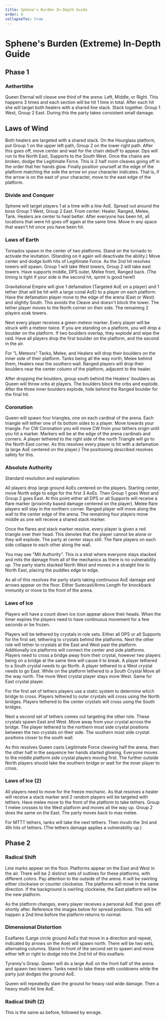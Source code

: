 ```yaml
---
title: Sphene's Burden In-Depth Guide
order: 0
collapseToc: true
---
```


# Sphene's Burden (Extreme) In-Depth Guide

## Phase 1

### Aethertithe

Queen Eternal will cleave one third of the arena: Left, Middle, or Right. This happens 3 times and each section will be hit 1 time in total.
After each hit she will target both healers with a shared line stack. Stack together.
Group 1 West, Group 2 East. During this the party takes consistent small damage.

## Laws of Wind

Both healers are targeted with a shared stack. On the Hourglass platform, put Group 1 on the upper left path, Group 2 on the lower right path.
After this goes off, move center and wait for the chain debuff to appear. Dps will run to the North East, Supports to the South West.
Once the chains are broken, dodge the Legitimate Force. This is 2 half room cleaves going off in the order that her hands glow.
Finally position yourself at the edge of the platform matching the side the arrow on your character indicates.
That is, if the arrow is on the east of your character, move to the east edge of the platform.

### Divide and Conquer

Sphene will target players 1 at a time with a line AoE. Spread out around the boss Group 1 West, Group 2 East.
From center: Healer, Ranged, Melee, Tank. Healers are center to heal better.
After everyone has been hit, all locations that were hit goes off again at the same time.
Move in any space that wasn't hit once you have been hit.

### Laws of Earth

Tornados spawn in the center of two platforms. Stand on the tornado to activate the levitation.
(Standing on it again will deactivate the ability.) Move center and dodge both hits of Legitimate Force.
As the 2nd hit resolves towers will spawn. Group 1 will take West towers, Group 2 will take east towers.
Have supports middle, DPS outer, Melee front, Ranged back. (The timing is tight if your side is the second hit, sprint is good here!)

Gravitational Empire will give 1 defamation (Targeted AoE on a player) and 1 tether (that will be hit with a large conal AoE)
to a player on each platform. Have the defamation player move to the edge of the arena (East or West) and slightly South.
This avoids the Cleave and doesn't block the tower. The tether player moves to the North corner on their side. The remaining 2 players soak towers.

Next every player receives a green meteor marker. Every player will be struck with a meteor twice.
If you are standing on a platform, you will drop a boulder on the platform.
If two boulders overlap, they explode and wipe the raid. Have all players drop the first boulder on the platform, and the second in the air.

For "L Meteors" Tanks, Melee, and Healers will drop their boulders on the inner side of their platform.
Tanks being all the way north, Melee behind them, Healers near the southern wall. Ranged players will drop their boulders near the center column of the platform, adjacent to the healer.

After dropping the boulders, group south behind the Healers' boulders as Queen will throw orbs at players.
The boulders block the orbs and explode. After the three inner boulders explode, hide behind the Ranged boulder for the final hit.

### Coronation

Queen will spawn four triangles, one on each cardinal of the arena. Each triangle will tether one of its bottom sides to a player.
Move towards your triangle. For CW Coronation you will move CW from your tethers origin until you hit a marker.
Markers will be at the edge of the arena cardinals and corners.
A player tethered to the right side of the north Triangle will go to the North East corner.
As this resolves every player is hit with a defamation (a large AoE centered on the player.) The positioning described resolves safely for this.

### Absolute Authority

Standard resolution and explanation:

All players drop large ground AoEs centered on the players.
Starting center, move North edge to edge for the first 3 AoEs. Then Group 1 goes West and Group 2 goes East.
At this point either all DPS or all Supports will receive a flare marker (proximity based damage centered on the player).
Melee flare players will stay in the northern corner. Ranged player will move along the wall to the center edge of the arena.
The remaining four players move middle as one will receive a shared stack marker.

Once the flares and stack marker resolve, every player is given a red triangle over their head.
This denotes that the player cannot be alone or they will explode. The party at center stays still.
The flare players on each side collapse to each other along the wall.

You may see "Mit Authority".
This is a strat where everyone stays stacked and mits the damage from all of the mechanics as there is no vulnerability up.
The party starts stacked North West and moves in a straight line to North East, placing the puddles edge to edge.

As all of this resolves the party starts taking continuous AoE damage and arrows appear on the floor.
Either Surecast/Arms Length for knockback immunity or move to the front of the arena.

### Laws of Ice

Players will have a count down ice icon appear above their heads.
When the timer expires the players need to have continuous movement for a few seconds or be frozen.

Players will be tethered by crystals in role sets. Either all DPS or all Supports for the first set, tethering to crystals behind the platforms.
Next the other role will tether to crystals at the East and West past the platform.
Additionally ice platforms will connect the center and side platforms. Players need to cross a bridge away from their crystal,
however two players being on a bridge at the same time will cause it to break. A player tethered to a South crystal needs to go North.
A player tethered to a West crystal needs to go East. While on the platform tethered to a South Crystal Move all the way north.
The more West crystal player stays more West. Same for East crystal player.

For the first set of tethers players use a static system to determine which bridge to cross.
Players tethered to outer crystals will cross using the North bridges. Players tethered to the center crystals will cross using the South bridges.

Next a second set of tethers comes out targeting the other role. These crystals spawn East and West. Move away from your crystal across the bridge.
The player tethered to the northern most side crystal positions between the two crystals on their side.
The southern most side crystal positions closer to the south wall.

As this resolves Queen casts Legitimate Force cleaving half the arena, then the other half in the sequence her hands started glowing.
Everyone moves to the middle platform side crystal players moving first.
The further outside North players should take the southern bridge or wait for the inner player to cross.

### Laws of Ice (2)

All players need to move for the freeze mechanic.
As that resolves a healer will receive a stack marker and 2 random players will be targeted with tethers.
Have melee move to the front of the platform to take tethers.
Group 1 melee crosses to the West platform and moves all the way up. Group 2 does the same on the East. The party moves back to max melee.

For MTTT tethers, tanks will take the next tethers. Then invuln the 3rd and 4th hits of tethers. (The tethers damage applies a vulnerability up.)

## Phase 2

### Radical Shift

Line marks appear on the floor. Platforms appear on the East and West in the air.
There will be 2 distinct sets of outlines for these platforms, with different colors. Pay attention to the outside of the arena.
It will be swirling either clockwise or counter clockwise. The platforms will move in the same direction.
If the background is swirling clockwise, the East platform will be the new platform.

As the platform changes, every player receives a personal AoE that goes off shortly after.
Reference the images below for spread positions.
This will happen a 2nd time before the platform returns to normal.

### Dimensional Distortion

Exaflares (Large circle ground AoEs that move in a direction and repeat, indicated by arrows on the Aoe) will spawn north.
There will be two sets, alternating columns.
Stand in front of the second set to spawn and move either left or right to dodge into the 2nd hit of this exaflare.

Tyranny's Grasp. Queen will do a large AoE on the front half of the arena and spawn two towers.
Tanks need to take these with cooldowns while the party just dodges the ground AoE.

Queen will repeatedly slam the ground for heavy raid wide damage. Then a heavy multi-hit line AoE.

### Radical Shift (2)

This is the same as before, followed by enrage.
